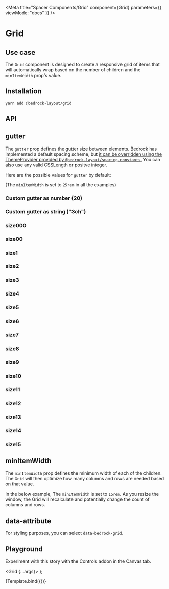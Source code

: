 

<Meta
  title="Spacer Components/Grid"
  component={Grid}
  parameters={{ viewMode: "docs" }}
/>

# Grid

## Use case

The `Grid` component is designed to create a responsive grid of items that will automatically wrap based on the number of children and the `minItemWidth` prop's value.

## Installation

```bash
yarn add @bedrock-layout/grid
```

## API

<Story name="API" argTypes={argTypes} />

<ArgsTable story="API" />

## gutter

The `gutter` prop defines the gutter size between elements. Bedrock has implemented a default spacing scheme, but [it can be overridden using the ThemeProvider provided by `@bedrock-layout/spacing-constants`.](/docs/spacing--page#integrating-with-your-design-system)
You can also use any valid CSSLength or positve integer.

Here are the possible values for `gutter` by default:

(The `minItemWidth` is set to `25rem` in all the examples)

<Canvas withSource="open">
  <Story name="gutter">
    <h3>Custom gutter as number (20)</h3>
    <Grid gutter={20} minItemWidth="25rem">
      <Component />
      <Component />
      <Component />
    </Grid>
    <h3>Custom gutter as string ("3ch")</h3>
    <Grid gutter="3ch" minItemWidth="25rem">
      <Component />
      <Component />
      <Component />
    </Grid>
    <h3>size000</h3>
    <Grid gutter="size000" minItemWidth="25rem">
      <Component />
      <Component />
      <Component />
    </Grid>
    <h3>size00</h3>
    <Grid gutter="size00" minItemWidth="25rem">
      <Component />
      <Component />
      <Component />
    </Grid>
    <h3>size1</h3>
    <Grid gutter="size1" minItemWidth="25rem">
      <Component />
      <Component />
      <Component />
    </Grid>
    <h3>size2</h3>
    <Grid gutter="size2" minItemWidth="25rem">
      <Component />
      <Component />
      <Component />
    </Grid>
    <h3>size3</h3>
    <Grid gutter="size3" minItemWidth="25rem">
      <Component />
      <Component />
      <Component />
    </Grid>
    <h3>size4</h3>
    <Grid gutter="size4" minItemWidth="25rem">
      <Component />
      <Component />
      <Component />
    </Grid>
    <h3>size5</h3>
    <Grid gutter="size5" minItemWidth="25rem">
      <Component />
      <Component />
      <Component />
    </Grid>
    <h3>size6</h3>
    <Grid gutter="size6" minItemWidth="25rem">
      <Component />
      <Component />
      <Component />
    </Grid>
    <h3>size7</h3>
    <Grid gutter="size7" minItemWidth="25rem">
      <Component />
      <Component />
      <Component />
    </Grid>
    <h3>size8</h3>
    <Grid gutter="size8" minItemWidth="25rem">
      <Component />
      <Component />
      <Component />
    </Grid>
    <h3>size9</h3>
    <Grid gutter="size9" minItemWidth="25rem">
      <Component />
      <Component />
      <Component />
    </Grid>
    <h3>size10</h3>
    <Grid gutter="size10" minItemWidth="25rem">
      <Component />
      <Component />
      <Component />
    </Grid>
    <h3>size11</h3>
    <Grid gutter="size11" minItemWidth="25rem">
      <Component />
      <Component />
      <Component />
    </Grid>
    <h3>size12</h3>
    <Grid gutter="size12" minItemWidth="25rem">
      <Component />
      <Component />
      <Component />
    </Grid>
    <h3>size13</h3>
    <Grid gutter="size13" minItemWidth="25rem">
      <Component />
      <Component />
      <Component />
    </Grid>
    <h3>size14</h3>
    <Grid gutter="size14" minItemWidth="25rem">
      <Component />
      <Component />
      <Component />
    </Grid>
    <h3>size15</h3>
    <Grid gutter="size15" minItemWidth="25rem">
      <Component />
      <Component />
      <Component />
    </Grid>
  </Story>
</Canvas>

## minItemWidth

The `minItemWidth` prop defines the minimum width of each of the children. The `Grid` will then optimize how many columns and rows are needed based on that value.

In the below example, The `minItemWidth` is set to `15rem`. As you resize the window, the Grid will recalculate and potentially change the count of columns and rows.

<Canvas withSource="open">
  <Story name="minItemWidth">
    <Grid gutter="size3" minItemWidth="15rem">
      <Component />
      <Component />
      <Component />
      <Component />
      <Component />
      <Component />
      <Component />
      <Component />
    </Grid>
  </Story>
</Canvas>

## data-attribute

For styling purposes, you can select `data-bedrock-grid`.

## Playground

Experiment with this story with the Controls addon in the Canvas tab.

  <Grid {...args}>
    <Component />
    <Component />
    <Component />
    <Component />
    <Component />
    <Component />
    <Component />
    <Component />
  </Grid>
);

<Canvas>
  <Story
    name="Playground"
    args={{ minItemWidth: "20rem", gutter: "size3" }}
    argTypes={argTypes}
  >
    {Template.bind({})}
  </Story>
</Canvas>

<ArgsTable story="Playground" />
